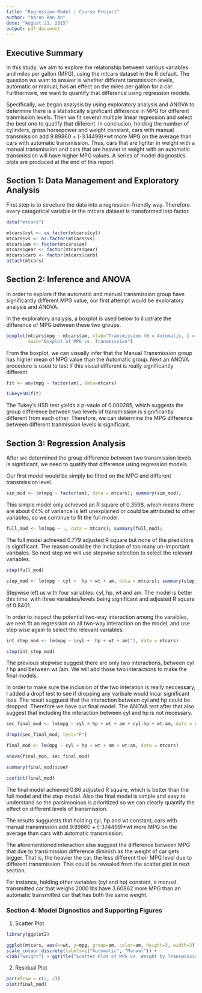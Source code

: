 ```yaml
---
title: "Regression Model | Course Project"
author: "Aaron Ran An"
date: "August 21, 2015"
output: pdf_document
---
```


## Executive Summary

In this study, we aim to explore the relatonship between various variables and miles per gallon (MPG), using the mtcars dataset in the R default. The question we want to answer is whether different tansmission levels, automatic or manual, has an effect on the miles per gallon for a car. Furthermore, we want to quantify that difference using regression models. 

Specifically, we began analysis by using exploratory analysis and ANOVA to determine there is a statistically significant difference in MPG for different tranmission levels. Then we fit several multiple linear regression and select the best one to quatify that diiferent. In conclusion, holding the number of cylinders, gross horsepower and weight constant, cars with manual transmission add 9.89860 + (-3.14499)*wt more MPG on the average than cars with automatic transmission. Thus, cars that are lighter in weight with a manual transmission and cars that are heavier in weight with an automatic transmission will have higher MPG values.
A series of model diagnostics plots are produced at the end of this report. 

## Section 1: Data Management and Exploratory Analysis

First step is to structure the data into a regression-friendly way. Therefore every categorical variable in the mtcars dataset is transformed into factor. 

```r

data("mtcars")

mtcars$cyl <- as.factor(mtcars$cyl)
mtcars$vs <- as.factor(mtcars$vs)
mtcars$am <- factor(mtcars$am)
mtcars$gear <- factor(mtcars$gear)
mtcars$carb <- factor(mtcars$carb)
attach(mtcars)

```

## Section 2: Inference and ANOVA

In order to explore if the automatic and manual transmission group have significantly different MPG value, our first attempt would be exploratory analysis and ANOVA. 

In the exploratory analysis, a boxplot is used below to illustrate the  difference of MPG between these two groups. 

```r

boxplot(mtcars$mpg ~ mtcars$am, xlab="Transmission (0 = Automatic, 1 = Manual)", ylab="MPG",
        main="Boxplot of MPG vs. Transmission")

```

From the boxplot, we can visually infer that the Manual Transmission group has higher mean of MPG value than the Automatic group. Next an ANOVA procedure is used to test if this visual different is really significantly different. 


```r

fit <- aov(mpg ~ factor(am), data=mtcars)

TukeyHSD(fit)

```

The Tukey's HSD test yields a p-vaule of 0.000285, which suggests the group difference between two levels of transmission is significantly different from each other. Therefore, we can determine the MPG difference between different tranmission levels is significant. 

## Section 3: Regression Analysis

After we determined the group difference between two transmission levels is significant, we need to quatify that difference using regression models. 

Our first model would be simply be fitted on the MPG and different transmission level. 

```r

sim_mod <- lm(mpg ~ factor(am), data = mtcars); summary(sim_mod);

```

This simple model only achieved an R square of 0.3598, which means there are about 64% of variance is left unexplained or could be attributed to other variables, so we continue to fit the full model. 

```r

full_mod <- lm(mpg ~ ., data = mtcars); summary(full_mod);

```

The full model achieved 0.779 adjusted R square but none of the predictors is significant. The reason could be the inclusion of too many un-important varibales. So next step we will use stepwise selection to select the relevant variables. 

```r

step(full_mod)

step_mod <- lm(mpg ~ cyl +  hp + wt + am, data = mtcars); summary(step_mod);
```

Stepwise left us with four variables: cyl, hp, wt and am. The model is better this time, with three variables/levels being significant and adjusted R square of 0.8401. 

In order to inspect the potential two-way interaction among the varaibles, we next fit an regression on all two-way interaction on the model, and use step wise again to select the relevant variables. 

```r

int_step_mod <- lm(mpg ~ (cyl +  hp + wt + am)^2, data = mtcars)

step(int_step_mod)

```

The previous stepwise suggest there are only two interactions, between cyl / hp and between wt /am. We will add those two interactions to make the final models. 

In order to make sure the inclusion of the two interation is really neccessary, I added a drop1 test to see if dropping any varibale would incur significant loss. The result sugguest that the interaction between cyl and hp could be dropped. Therefore we have our final model. The ANOVA test after that also suggest that including the interaction between cyl and hp is not necessary. 

```r

sec_final_mod <- lm(mpg ~ cyl + hp + wt + am + cyl:hp + wt:am, data = mtcars)

drop1(sec_final_mod, test="F")

```


```r

final_mod <- lm(mpg ~ cyl + hp + wt + am + wt:am, data = mtcars)

anova(final_mod, sec_final_mod)
```


```r

summary(final_mod)$coef

confint(final_mod)

```

The final model achieved 0.86 adjusted R square, which is better than the full model and the step model. Also the final model is simple and easy to understand so the parsimonious is prioritized so we can clearly quantify the effect on different levels of transmission. 

The results sugguests that holding cyl, hp and wt constant, cars with manual transmission add 9.89860 + (-3.14499)*wt more MPG on the average than cars with automatic transmission.

The aforementioned interaction also suggest the difference between MPG that due to transimission difference diminish as the weight of car gets bigger. That is, the heavier the car, the less different their MPG level due to different transmission. This could be revealed from the scatter plot in next section. 

For instance, holding other variables (cyl and hp) constant, a manual transmitted car that weighs 2000 lbs have 3.60862 more MPG than an automatic transmitted car that has both the same weight. 


### Section 4: Model Dignostics and Supporting Figures

1. Scatter Plot

```r

library(ggplot2)

```

```r

ggplot(mtcars, aes(x=wt, y=mpg, group=am, color=am, height=3, width=3)) + geom_point() +  
scale_colour_discrete(labels=c("Automatic", "Manual")) + 
xlab("weight") + ggtitle("Scatter Plot of MPG vs. Weight by Transmission")

```

2. Residual Plot

```r

par(mfrow = c(2, 2))
plot(final_mod)

```












